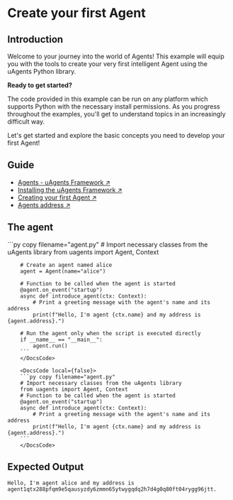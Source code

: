 
# Create your first Agent

## Introduction

Welcome to your journey into the world of Agents! This example will equip you with the tools to create your very first intelligent Agent using the uAgents Python library.

**Ready to get started?**

The code provided in this example can be run on any platform which supports Python with the necessary install permissions. As you progress throughout the examples, you'll get to understand topics in an increasingly difficult way.

Let's get started and explore the basic concepts you need to develop your first Agent!

## Guide

- [Agents - uAgents Framework ↗️](/guides/agents/getting-started/whats-an-agent)
- [Installing the uAgents Framework ↗️](/guides/agents/getting-started/installing-uagent)
- [Creating your first Agent ↗️](/guides/agents/create-a-uagent)
- [Agents address ↗️](/guides/agents/getting-started/getting-uagent-address)

## The agent

<CodeGroup hasCopy isLocalHostedFile>
    <DocsCode local={true}>
        ```py copy filename="agent.py"
        # Import necessary classes from the uAgents library
        from uagents import Agent, Context

        # Create an agent named alice
        agent = Agent(name="alice")

        # Function to be called when the agent is started
        @agent.on_event("startup")
        async def introduce_agent(ctx: Context):
            # Print a greeting message with the agent's name and its address
            print(f"Hello, I'm agent {ctx.name} and my address is {agent.address}.")

        # Run the agent only when the script is executed directly
        if __name__ == "__main__":
            agent.run()
        ```
        </DocsCode>

        <DocsCode local={false}>
        ```py copy filename="agent.py"
        # Import necessary classes from the uAgents library
        from uagents import Agent, Context
        # Function to be called when the agent is started
        @agent.on_event("startup")
        async def introduce_agent(ctx: Context):
            # Print a greeting message with the agent's name and its address
            print(f"Hello, I'm agent {ctx.name} and my address is {agent.address}.")
        ```
        </DocsCode>
</CodeGroup>

## Expected Output

```
Hello, I'm agent alice and my address is agent1qtx288pfqm9e5qausyzdy6zmmn65ytwygqdq2h7d4g0q80ft04rygg96jtt.
```